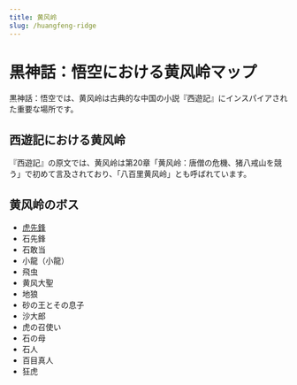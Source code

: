 ```yaml
---
title: 黄风岭
slug: /huangfeng-ridge
---
```


# 黒神話：悟空における黄风岭マップ

黒神話：悟空では、黄风岭は古典的な中国の小説『西遊記』にインスパイアされた重要な場所です。

## 西遊記における黄风岭

『西遊記』の原文では、黄风岭は第20章「黄风岭：唐僧の危機、猪八戒山を競う」で初めて言及されており、「八百里黄风岭」とも呼ばれています。

## 黄风岭のボス

- [虎先鋒](/docs/tiger-vanguard)
- 石先鋒
- 石敢当
- 小龍（小龍）
- 飛虫
- 黄风大聖
- 地狼
- 砂の王とその息子
- 沙大郎
- 虎の召使い
- 石の母
- 石人
- 百目真人
- 狂虎

